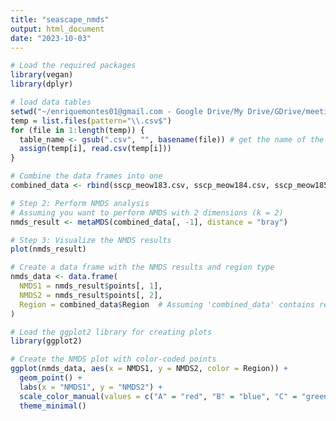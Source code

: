 ```yaml
---
title: "seascape_nmds"
output: html_document
date: "2023-10-03"
---
```


```r
# Load the required packages
library(vegan)
library(dplyr)

# load data tables
setwd("~/enriquemontes01@gmail.com - Google Drive/My Drive/GDrive/meetings/2023_10_GEOBON_Montreal/csv/")
temp = list.files(pattern="\\.csv$")
for (file in 1:length(temp)) {
  table_name <- gsub(".csv", "", basename(file)) # get the name of the table from the file name
  assign(temp[i], read.csv(temp[i]))
}

# Combine the data frames into one
combined_data <- rbind(sscp_meow183.csv, sscp_meow184.csv, sscp_meow185.csv)

# Step 2: Perform NMDS analysis
# Assuming you want to perform NMDS with 2 dimensions (k = 2)
nmds_result <- metaMDS(combined_data[, -1], distance = "bray")

# Step 3: Visualize the NMDS results
plot(nmds_result)

# Create a data frame with the NMDS results and region type
nmds_data <- data.frame(
  NMDS1 = nmds_result$points[, 1],
  NMDS2 = nmds_result$points[, 2],
  Region = combined_data$Region  # Assuming 'combined_data' contains region type information
)

# Load the ggplot2 library for creating plots
library(ggplot2)

# Create the NMDS plot with color-coded points
ggplot(nmds_data, aes(x = NMDS1, y = NMDS2, color = Region)) +
  geom_point() +
  labs(x = "NMDS1", y = "NMDS2") +
  scale_color_manual(values = c("A" = "red", "B" = "blue", "C" = "green")) +  # Customize colors
  theme_minimal()

```


